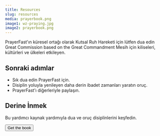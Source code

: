 ```yaml
---
title: Resources
slug: resources
media: prayerbook.png
image1: wz-praying.jpg
image2: prayerbook.png
---
```

<Hero image={props.image1}>
PrayerFast'ın küresel ortağı olarak Kutsal Ruh Hareketi için lütfen dua edin <Popup text="Gökte ve yeryüzünde bütün yetki bana verildi.Bu nedenle gidin, bütün ulusları öğrencilerim olarak yetiştirin, onları Baba, Oğul ve Kutsal Ruh adıyla vaftiz edin, size buyurduğum herşeye uymayı onlara öğretin. İşte ben dünyanın sonuna dek her an sizinle birlikteyim. (Matta 28:18-20)">Great Commission</Popup> based on the <Popup text={`Cevap verdi, "'Tanrın Rab'bi bütün yüreğinle, bütün canınla, bütün gücünle ve bütün aklınla seveceksin. Komşunu da kendin gibi seveceksin.'" (Luka 10:27)`}>Great Commandment</Popup> Mesih için kiliseleri, kültürleri ve ülkeleri etkileyen.
</Hero>

<Row cols="2" className="md:grid-cols-2 text-white">

<Callout background="accent">

## Sonraki adımlar

- Sık dua edin <Popup text="Lütfen Mesih için kiliseleri, kültürleri ve ülkeleri etkileyen Son Emri temel alan Yüce Görevi yerine getirecek bir Kutsal Ruh Hareketi için dua edin.">PrayerFast için</Popup>.
- Disiplin yoluyla yenileyen daha derin ibadet zamanları yaratın <Popup text="Oruç, “insanın yalnızca ekmekle değil, Tanrı'nın ağzından çıkan her sözle yaşayacağını” deneyimlememize yardımcı olur. (Matta 4:4)">oruç.</Popup>
- PrayerFast'ı diğerleriyle paylaşın.

<SocialShare />

</Callout>

<Callout background="secondary">

## Derine İnmek

<ImageCard image={props.image2}>

Bu yardımcı kaynak yardımıyla dua ve oruç disiplinlerini keşfedin.

<Button to="https://www.amazon.com/Prayer-Fasting-Moving-Spirit-Churches/dp/1949921425/ref=sr_1_2?crid=HYWZMUFTN37P&keywords=prayer+and+fasting&qid=1658952220&sprefix=prayer+and+fasting%2Caps%2C96&sr=8-2">Get the book</Button>

</ImageCard>

</Callout>

</Row>

